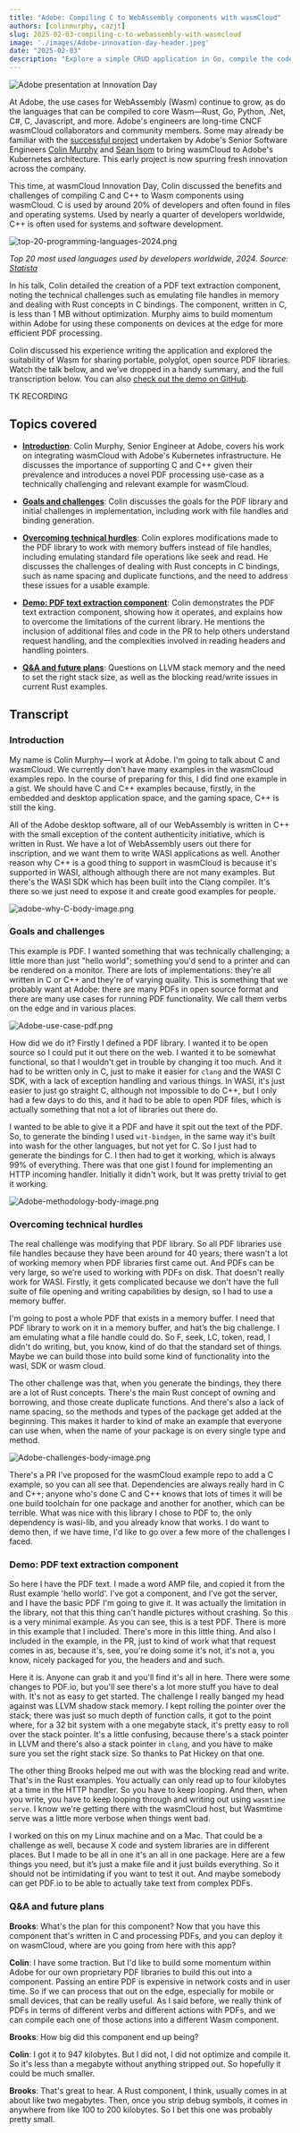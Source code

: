 ```yaml
---
title: "Adobe: Compiling C to WebAssembly components with wasmCloud"
authors: [colinmurphy, cazjt]
slug: 2025-02-03-compiling-c-to-webassembly-with-wasmcloud
image: './images/Adobe-innovation-day-header.jpeg'
date: "2025-02-03"
description: "Explore a simple CRUD application in Go, compile the code to a WebAssembly component, and run it on wasmCloud using swappable, vendorless capabilities for HTTP service and key-value storage."
---
```


![Adobe presentation at Innovation Day](./images/Adobe-innovation-day-header.jpeg)

At Adobe, the use cases for WebAssembly (Wasm) continue to grow, as do the languages that can be compiled to core Wasm—Rust, Go, Python, .Net, C#, C, Javascript, and more. Adobe's engineers are long-time CNCF wasmCloud collaborators and community members. Some may already be familiar with the [successful project](https://www.cncf.io/blog/2022/11/17/better-together-a-kubernetes-and-wasm-case-study/) undertaken by Adobe's Senior Software Engineers [Colin Murphy](https://github.com/cdmurph32/) and [Sean Isom](https://github.com/seanisom) to bring wasmCloud to Adobe's Kubernetes architecture. This early project is now spurring fresh innovation across the company.

This time, at wasmCloud Innovation Day, Colin discussed the benefits and challenges of compiling C and C++ to Wasm components using wasmCloud. C is used by around 20% of developers and often found in files and operating systems. Used by nearly a quarter of developers worldwide, C++ is often used for systems and software development.

![top-20-programming-languages-2024.png](./images/top-20-programming-languages-2024.png)

*Top 20 most used languages used by developers worldwide, 2024. Source: [Statista](https://www.statista.com/statistics/793628/worldwide-developer-survey-most-used-languages/)*

In his talk, Colin detailed the creation of a PDF text extraction component, noting the technical challenges such as emulating file handles in memory and dealing with Rust concepts in C bindings. The component, written in C, is less than 1 MB without optimization. Murphy aims to build momentum within Adobe for using these components on devices at the edge for more efficient PDF processing.

Colin discussed his experience writing the application and explored the suitability of Wasm for sharing portable, polyglot, open source PDF libraries. Watch the talk below, and we’ve dropped in a handy summary, and the full transcription below. You can also [check out the demo on GitHub](https://github.com/cdmurph32/pdf-text-example).

TK RECORDING

## Topics covered

- [**Introduction**](#introduction): Colin Murphy, Senior Engineer at Adobe, covers his work on integrating wasmCloud with Adobe's Kubernetes infrastructure. He discusses the importance of supporting C and C++ given their prevalence and introduces a novel PDF processing use-case as a technically challenging and relevant example for wasmCloud.

- [**Goals and challenges**](#goals-and-challenges): Colin discusses the goals for the PDF library and initial challenges in implementation, including work with file handles and binding generation.

- [**Overcoming technical hurdles**](#overcoming-technical-hurdles): Colin explores modifications made to the PDF library to work with memory buffers instead of file handles, including emulating standard file operations like seek and read. He discusses the challenges of dealing with Rust concepts in C bindings, such as name spacing and duplicate functions, and the need to address these issues for a usable example.

- [**Demo: PDF text extraction component**](#demo-pdf-text-extraction-component): Colin demonstrates the PDF text extraction component, showing how it operates, and explains how to overcome the limitations of the current library. He mentions the inclusion of additional files and code in the PR to help others understand request handling, and the complexities involved in reading headers and handling pointers.

- [**Q&A and future plans**](#qa-and-future-plans): Questions on LLVM stack memory and the need to set the right stack size, as well as the blocking read/write issues in current Rust examples.

## Transcript

### Introduction

My name is Colin Murphy&mdash;I work at Adobe. I'm going to talk about C and wasmCloud. We currently don't have many examples in the wasmCloud examples repo. In the course of preparing for this, I did find one example in a gist. We should have C and C++ examples because, firstly, in the embedded and desktop application space, and the gaming space, C++ is still the king.

All of the Adobe desktop software, all of our WebAssembly is written in C++ with the small exception of the content authenticity initiative, which is written in Rust. We have a lot of WebAssembly users out there for inscription, and we want them to write WASI applications as well. Another reason why C++ is a good thing to support in wasmCloud is because it's supported in WASI, although although there are not many examples. But there's the WASI SDK which has been built into the Clang compiler. It's there so we just need to expose it and create good examples for people.

![adobe-why-C-body-image.png](./images/adobe-why-C-body-image.png)

### Goals and challenges

This example is PDF. I wanted something that was technically challenging; a little more than just "hello world"; something you'd send to a printer and can be rendered on a monitor. There are lots of implementations: they're all written in C or C++ and they're of varying quality. This is something that we probably want at Adobe: there are many PDFs in open source format and there are many use cases for running PDF functionality. We call them verbs on the edge and in various places.

![Adobe-use-case-pdf.png](./images/Adobe-use-case-pdf.png)

How did we do it? Firstly I defined a PDF library. I wanted it to be open source so I could put it out there on the web. I wanted it to be somewhat functional, so that I wouldn't get in trouble by changing it too much. And it had to be written only in C, just to make it easier for `clang` and the WASI C SDK, with a lack of exception handling and various things. In WASI, it's just easier to just go straight C, although not impossible to do C++, but I only had a few days to do this, and it had to be able to open PDF files, which is actually something that not a lot of libraries out there do.

I wanted to be able to give it a PDF and have it spit out the text of the PDF. So, to generate the binding I used `wit-bindgen`, in the same way it's built into wash for the other languages, but not yet for C. So I just had to generate the bindings for C. I then had to get it working, which is always 99% of everything. There was that one gist I found for implementing an HTTP incoming handler. Initially it didn't work, but It was pretty trivial to get it working.

![Adobe-methodology-body-image.png](./images/Adobe-methodology-body-image.png)

### Overcoming technical hurdles

The real challenge was modifying that PDF library. So all PDF libraries use file handles because they have been around for 40 years; there wasn't a lot of working memory when PDF libraries first came out. And PDFs can be very large, so we’re used to working with PDFs on disk. That doesn't really work for WASI. Firstly, it gets complicated because we don't have the full suite of file opening and writing capabilities by design, so I had to use a memory buffer.

I'm going to post a whole PDF that exists in a memory buffer. I need that PDF library to work on it in a memory buffer, and hat’s the big challenge. I am emulating what a file handle could do. So F, seek, LC, token, read, I didn't do writing, but, you know, kind of do that the standard set of things. Maybe we can build those into build some kind of functionality into the wasI, SDK or wasm cloud.

The other challenge was that, when you generate the bindings, they there are a lot of Rust concepts. There's the main Rust concept of owning and borrowing, and those create duplicate functions. And there's also a lack of name spacing, so the methods and types of the package get added at the beginning. This makes it harder to kind of make an example that everyone can use when, when the name of your package is on every single type and method.

![Adobe-challenges-body-image.png](./images/Adobe-challenges-body-image.png)

There's a PR I've proposed for the wasmCloud example repo to add a C example, so you can all see that. Dependencies are always really hard in C and C++; anyone who's done C and C++ knows that lots of times it will be one build toolchain for one package and another for another, which can be terrible. What was nice with this library I chose to PDF to, the only dependency is wasi-lib, and you already know that works. I do want to demo then, if we have time, I'd like to go over a few more of the challenges I faced.

### Demo: PDF text extraction component

So here I have the PDF text. I made a word AMP file, and copied it from the Rust example 'hello world'. I've got a component, and I've got the server, and I have the basic PDF I'm going to give it. It was actually the limitation in the library, not that this thing can't handle pictures without crashing. So this is a very minimal example. As you can see, this is a test PDF. There is more in this example that I included. There's more in this little thing. And also I included in the example, in the PR, just to kind of work what that request comes in as, because it's, see, you're doing some it's not, it's not a, you know, nicely packaged for you, the headers and and such.

Here it is. Anyone can grab it and you'll find it's all in here. There were some changes to PDF.io, but you'll see there's a lot more stuff you have to deal with. It's not as easy to get started. The challenge I really banged my head against was LLVM shadow stack memory. I kept rolling the pointer over the stack; there was just so much depth of function calls, it got to the point where, for a 32 bit system with a one megabyte stack, it's pretty easy to roll over the stack pointer. It's a little confusing, because there's a stack pointer in LLVM and there's also a stack pointer in `clang`, and you have to make sure you set the right stack size. So thanks to Pat Hickey on that one.

The other thing Brooks helped me out with was the blocking read and write. That's in the Rust examples. You actually can only read up to four kilobytes at a time in the HTTP handler. So you have to keep looping. And then, when you write, you have to keep looping through and writing out using `wasmtime serve`. I know we're getting there with the wasmCloud host, but Wasmtime serve was a little more verbose when things went bad.

I worked on this on my Linux machine and on a Mac. That could be a challenge as well, because X code and system libraries are in different places. But I made to be all in one it's an all in one package. Here are a few things you need, but it’s just a make file and it just builds everything. So it should not be intimidating if you want to test it out. And maybe somebody can get PDF.io to be able to actually take text from complex PDFs.

### Q&A and future plans

**Brooks**: What's the plan for this component? Now that you have this component that's written in C and processing PDFs, and you can deploy it on wasmCloud, where are you going from here with this app?

**Colin**: I have some traction. But I'd like to build some momentum within Adobe for our own proprietary PDF libraries to build this out into a component. Passing an entire PDF is expensive in network costs and in user time. So if we can process that out on the edge, especially for mobile or small devices, that can be really useful. As I said before, we really think of PDFs in terms of different verbs and different actions with PDFs, and we can compile each one of those actions into a different Wasm component.

**Brooks**: How big did this component end up being?

**Colin**: I got it to 947 kilobytes. But I did not, I did not optimize and compile it. So it's less than a megabyte without anything stripped out. So hopefully it could be much smaller.

**Brooks**: That's great to hear. A Rust component, I think, usually comes in at about like two megabytes. Then, once you strip debug symbols, it comes in anywhere from like 100 to 200 kilobytes. So I bet this one was probably pretty small.